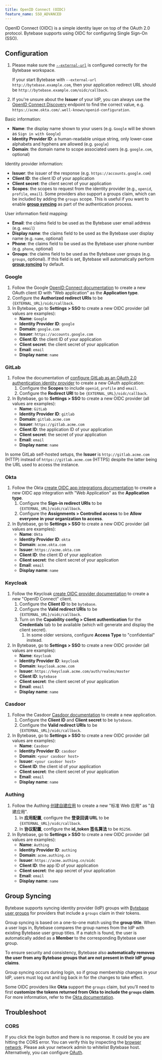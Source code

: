 ```yaml
---
title: OpenID Connect (OIDC)
feature_name: SSO_ADVANCED
---
```


OpenID Connect (OIDC) is a simple identity layer on top of the OAuth 2.0 protocol. Bytebase supports using OIDC for configuring Single Sign-On (SSO).

## Configuration

<Info>

1. Please make sure the [`--external-url`](/get-started/install/external-url) is configured correctly for the Bytebase workspace.

   If your start Bytebase with `--external-url http://bytebase.example.com`, then your application redirect URL should be `http://bytebase.example.com/oidc/callback`.

2. If you're unsure about the **Issuer** of your IdP, you can always use the [OpenID Connect Discovery](https://openid.net/specs/openid-connect-discovery-1_0.html) endpoint to find the correct value, e.g. `https://acme.okta.com/.well-known/openid-configuration`.

</Info>

Basic information:

- **Name**: the display name shown to your users (e.g. `Google` will be shown as `Sign in with Google`)
- **Identity Provider ID**: a human-readable unique string, only lower-case alphabets and hyphens are allowed (e.g. `google`)
- **Domain**: the domain name to scope associated users (e.g. `google.com`, optional)

Identity provider information:

- **Issuer**: the issuer of the response (e.g. `https://accounts.google.com`)
- **Client ID**: the client ID of your application
- **Client secret**: the client secret of your application
- **Scopes**: the scopes to request from the identity provider (e.g., `openid`, `profile`, `email`). Some providers also support a groups claim, which can be included by adding the `groups` scope. This is useful if you want to enable [**group syncing**](#group-syncing) as part of the authentication process.

User information field mapping:

- **Email**: the claims field to be used as the Bytebase user email address (e.g. `email`)
- **Display name**: the claims field to be used as the Bytebase user display name (e.g. `name`, optional)
- **Phone**: the claims field to be used as the Bytebase user phone number (e.g. `phone`, optional)
- **Groups**: the claims field to be used as the Bytebase user groups (e.g. `groups`, optional). If this field is set, Bytebase will automatically perform [**group syncing**](#group-syncing) by default.

### Google

1. Follow the Google [OpenID Connect documentation](https://developers.google.com/identity/openid-connect/openid-connect) to create a new OAuth client ID with "Web application" as the **Application type**.
1. Configure the **Authorized redirect URIs** to be `{EXTERNAL_URL}/oidc/callback`.
1. In Bytebase, go to **Settings > SSO** to create a new OIDC provider (all values are examples):
   - **Name**: `Google`
   - **Identity Provider ID**: `google`
   - **Domain**: `google.com`
   - **Issuer**: `https://accounts.google.com`
   - **Client ID**: the client ID of your application
   - **Client secret**: the client secret of your application
   - **Email**: `email`
   - **Display name**: `name`

### GitLab

1. Follow the documentation of [configure GitLab as an OAuth 2.0 authentication identity provider](https://docs.gitlab.com/ee/integration/oauth_provider.html) to create a new OAuth application:
   1. Configure the **Scopes** to include `openid`, `profile` and `email`.
   1. Configure the **Redirect URI** to be `{EXTERNAL_URL}/oidc/callback`.
1. In Bytebase, go to **Settings > SSO** to create a new OIDC provider (all values are examples):
   - **Name**: `GitLab`
   - **Identity Provider ID**: `gitlab`
   - **Domain**: `gitlab.acme.com`
   - **Issuer**: `https://gitlab.acme.com`
   - **Client ID**: the application ID of your application
   - **Client secret**: the secret of your application
   - **Email**: `email`
   - **Display name**: `name`

<Note>

In some GitLab self-hosted setups, the **Issuer** is `http://gitlab.acme.com` (HTTP) instead of `https://gitlab.acme.com` (HTTPS) despite the latter being the URL used to access the instance.

</Note>

### Okta

1. Follow the Okta [create OIDC app integrations documentation](https://help.okta.com/en-us/Content/Topics/Apps/Apps_App_Integration_Wizard_OIDC.htm) to create a new OIDC app integration with "Web Application" as the **Application type**.
   1. Configure the **Sign-in redirect URIs** to be `{EXTERNAL_URL}/oidc/callback`.
   1. Configure the **Assignments > Controlled access** to be **Allow everyone in your organization to access**.
1. In Bytebase, go to **Settings > SSO** to create a new OIDC provider (all values are examples):
   - **Name**: `Okta`
   - **Identity Provider ID**: `okta`
   - **Domain**: `acme.okta.com`
   - **Issuer**: `https://acme.okta.com`
   - **Client ID**: the client ID of your application
   - **Client secret**: the client secret of your application
   - **Email**: `email`
   - **Display name**: `name`

### Keycloak

1. Follow the Keycloak [create OIDC provider documentation](https://www.keycloak.org/docs/latest/server_admin/#assembly-managing-clients_server_administration_guide) to create a new "OpenID Connect" client.
   1. Configure the **Client ID** to be `bytebase`.
   1. Configure the **Valid redirect URIs** to be `{EXTERNAL_URL}/oidc/callback`.
   1. Turn on the **Capability config > Client authentication** for the **Credentials** tab to be available (which will generate and display the client secret).
      1. In some older versions, configure **Access Type** to "confidential" instead.
1. In Bytebase, go to **Settings > SSO** to create a new OIDC provider (all values are examples):
   - **Name**: `Keycloak`
   - **Identity Provider ID**: `keycloak`
   - **Domain**: `keycloak.acme.com`
   - **Issuer**: `https://keycloak.acme.com/auth/realms/master`
   - **Client ID**: `bytebase`
   - **Client secret**: the client secret of your application
   - **Email**: `email`
   - **Display name**: `name`

### Casdoor

1. Follow the Casdoor [Casdoor documentation](https://casdoor.org/docs/basic/core-concepts) to create a new application.
   1. Configure the **Client ID** and **Client secret** to be `bytebase`.
   1. Configure the **Valid redirect URIs** to be `{EXTERNAL_URL}/oidc/callback`.
1. In Bytebase, go to **Settings > SSO** to create a new OIDC provider (all values are examples):
   - **Name**: `Casdoor`
   - **Identity Provider ID**: `casdoor`
   - **Domain**: `<your casdoor host>`
   - **Issuer**: `<your casdoor host>`
   - **Client ID**: the client id of your application
   - **Client secret**: the client secret of your application
   - **Email**: `email`
   - **Display name**: `name`

### Authing

1. Follow the Authing [创建自建应用](https://docs.authing.cn/v2/guides/app-new/create-app/create-app.html) to create a new "标准 Web 应用" as "自建应用".
   1. In **应用配置**, configure the **登录回调 URL** to be `{EXTERNAL_URL}/oidc/callback`.
   1. In **协议配置**, configure the **id_token 签名算法** to be `RS256`.
1. In Bytebase, go to **Settings > SSO** to create a new OIDC provider (all values are examples):
   - **Name**: `Authing`
   - **Identity Provider ID**: `authing`
   - **Domain**: `acme.authing.cn`
   - **Issuer**: `https://acme.authing.cn/oidc`
   - **Client ID**: the app ID of your application
   - **Client secret**: the app secret of your application
   - **Email**: `email`
   - **Display name**: `name`

## Group Syncing

Bytebase supports syncing identity provider (IdP) groups with [Bytebase user groups](/administration/user-groups/) for providers that include a `groups` claim in their tokens.

Group syncing is based on a one-to-one match using the **group title**. When a user logs in, Bytebase compares the group names from the IdP with existing Bytebase user group titles. If a match is found, the user is automatically added as a **Member** to the corresponding Bytebase user group.

To ensure security and consistency, Bytebase also **automatically removes the user from any Bytebase groups that are not present in their IdP group claims**.

Group syncing occurs during login, so if group membership changes in your IdP, users must log out and log back in for the changes to take effect.

Some OIDC providers like **Okta** support the `groups` claim, but you’ll need to first **customize the tokens returned from Okta to include the `groups` claim**. For more information, refer to the [Okta documentation](https://developer.okta.com/docs/guides/customize-tokens-groups-claim/main/).

## Troubleshoot

### CORS

If you click the login button and there is no response. It could be you are hitting the CORS error.
You can verify this by inspecting the [browser network](https://developer.chrome.com/docs/devtools/network).
Please ask your network admin to whitelist Bytebase host. Alternatively, you can configure [OAuth](/administration/sso/oauth2/).
